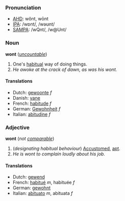 ===Pronunciation===
*[[w:AHD|AHD]]: wŏnt, wōnt
*[[w:IPA|IPA]]: /wɒnt/, /wəʊnt/
*[[w:SAMPA|SAMPA]]: /wQnt/, /w@Unt/

===Noun===
'''wont''' (''[[uncountable]]'')

# One's [[habitual]] way of doing things.
#''He awoke at the crack of dawn, as was his wont.''

====Translations====
*Dutch: [[gewoonte]] ''f''
*Danish: [[vane]]
*French: [[habitude]] ''f''
*German: [[Gewohnheit]] ''f''
*Italian: [[abitudine]] ''f''

===Adjective===
'''wont''' (''not [[comparable]]'')

#(''designating habitual behaviour'') [[Accustom]]ed, [[apt]].
#''He is wont to complain loudly about his job.''

====Translations====
*Dutch: [[gewend]]
*French: [[habitué]] ''m'', habituée ''f''
*German: [[gewohnt]]
*Italian: [[abituato]] ''m'', abituata ''f''